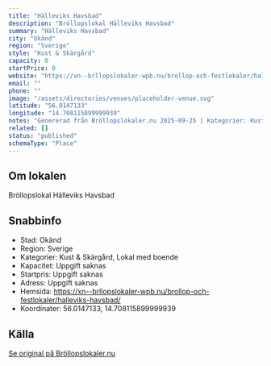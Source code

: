 ```yaml
---
title: "Hälleviks Havsbad"
description: "Bröllopslokal Hälleviks Havsbad"
summary: "Hälleviks Havsbad"
city: "Okänd"
region: "Sverige"
style: "Kust & Skärgård"
capacity: 0
startPrice: 0
website: "https://xn--brllopslokaler-wpb.nu/brollop-och-festlokaler/halleviks-havsbad/"
email: ""
phone: ""
image: "/assets/directories/venues/placeholder-venue.svg"
latitude: "56.0147133"
longitude: "14.708115899999939"
notes: "Genererad från Bröllopslokaler.nu 2025-09-25 | Kategorier: Kust & Skärgård, Lokal med boende"
related: []
status: "published"
schemaType: "Place"
---
```


## Om lokalen

Bröllopslokal Hälleviks Havsbad

## Snabbinfo

- Stad: Okänd
- Region: Sverige
- Kategorier: Kust & Skärgård, Lokal med boende
- Kapacitet: Uppgift saknas
- Startpris: Uppgift saknas
- Adress: Uppgift saknas
- Hemsida: https://xn--brllopslokaler-wpb.nu/brollop-och-festlokaler/halleviks-havsbad/
- Koordinater: 56.0147133, 14.708115899999939

## Källa

[Se original på Bröllopslokaler.nu](https://xn--brllopslokaler-wpb.nu/brollop-och-festlokaler/halleviks-havsbad/)
